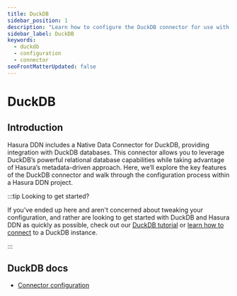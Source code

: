 ```yaml
---
title: DuckDB
sidebar_position: 1
description: "Learn how to configure the DuckDB connector for use with Hasura DDN."
sidebar_label: DuckDB
keywords:
  - duckdb
  - configuration
  - connector
seoFrontMatterUpdated: false
---
```


# DuckDB

## Introduction

Hasura DDN includes a Native Data Connector for DuckDB, providing integration with DuckDB databases. This connector
allows you to leverage DuckDB’s powerful relational database capabilities while taking advantage of Hasura’s
metadata-driven approach. Here, we’ll explore the key features of the DuckDB connector and walk through the
configuration process within a Hasura DDN project.

:::tip Looking to get started?

If you've ended up here and aren't concerned about tweaking your configuration, and rather are looking to get started
with DuckDB and Hasura DDN as quickly as possible, check out our
[DuckDB tutorial](/how-to-build-with-ddn/with-duckdb.mdx) or
[learn how to connect](/data-sources/connect-to-a-source.mdx) to a DuckDB instance.

:::

## DuckDB docs

- [Connector configuration](/reference/connectors/duckdb/configuration.mdx)
